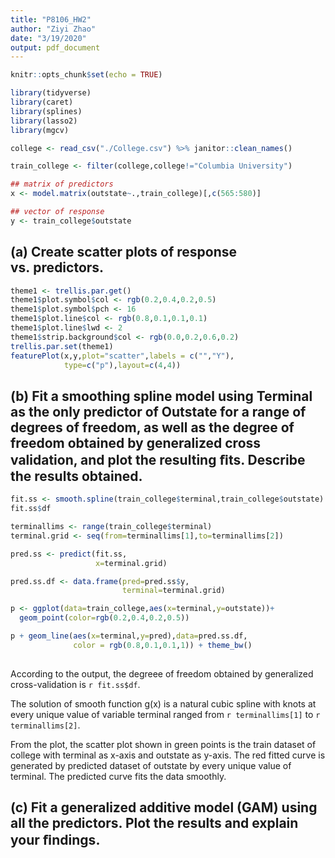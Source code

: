 ```yaml
---
title: "P8106_HW2"
author: "Ziyi Zhao"
date: "3/19/2020"
output: pdf_document
---
```


```r
knitr::opts_chunk$set(echo = TRUE)

library(tidyverse)
library(caret)
library(splines)
library(lasso2)
library(mgcv)


```



```r
college <- read_csv("./College.csv") %>% janitor::clean_names()

train_college <- filter(college,college!="Columbia University")

## matrix of predictors 
x <- model.matrix(outstate~.,train_college)[,c(565:580)]

## vector of response
y <- train_college$outstate

```


## (a) Create scatter plots of response vs. predictors.

```r
theme1 <- trellis.par.get()
theme1$plot.symbol$col <- rgb(0.2,0.4,0.2,0.5)
theme1$plot.symbol$pch <- 16
theme1$plot.line$col <- rgb(0.8,0.1,0.1,0.1)
theme1$plot.line$lwd <- 2
theme1$strip.background$col <- rgb(0.0,0.2,0.6,0.2)
trellis.par.set(theme1)
featurePlot(x,y,plot="scatter",labels = c("","Y"),
            type=c("p"),layout=c(4,4))

```


## (b) Fit a smoothing spline model using Terminal as the only predictor of Outstate for a range of degrees of freedom, as well as the degree of freedom obtained by generalized cross validation, and plot the resulting ﬁts. Describe the results obtained.


```r
fit.ss <- smooth.spline(train_college$terminal,train_college$outstate)
fit.ss$df

terminallims <- range(train_college$terminal)
terminal.grid <- seq(from=terminallims[1],to=terminallims[2])

pred.ss <- predict(fit.ss,
                   x=terminal.grid)

pred.ss.df <- data.frame(pred=pred.ss$y,
                         terminal=terminal.grid)

p <- ggplot(data=train_college,aes(x=terminal,y=outstate))+
  geom_point(color=rgb(0.2,0.4,0.2,0.5))

p + geom_line(aes(x=terminal,y=pred),data=pred.ss.df,
              color = rgb(0.8,0.1,0.1,1)) + theme_bw()
  

```

According to the output, the degreee of freedom obtained by generalized cross-validation is `r fit.ss$df`.

The solution of smooth function g(x) is a natural cubic spline with knots at every unique value of variable terminal ranged from `r terminallims[1]` to `r terminallims[2]`.

From the plot, the scatter plot shown in green points is the train dataset of college with terminal as x-axis and outstate as y-axis. The red fitted curve is generated by predicted dataset of outstate by every unique value of terminal. The predicted curve fits the data smoothly.


## (c) Fit a generalized additive model (GAM) using all the predictors. Plot the results and explain your ﬁndings.

```r


```






